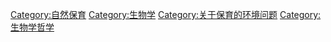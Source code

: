{{Commonscat|Conservation biology}}

[[Category:自然保育|Category:自然保育]]
[[Category:生物学|Category:生物学]]
[[Category:关于保育的环境问题|Category:关于保育的环境问题]]
[[Category:生物学哲学|Category:生物学哲学]]